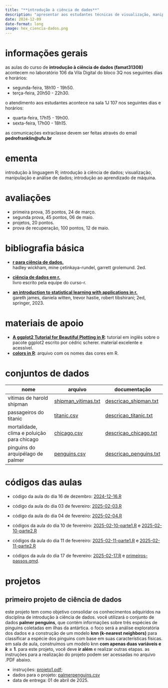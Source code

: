 ```yaml
---
title: "**introdução à ciência de dados**"
description: "apresentar aos estudantes técnicas de visualização, manipulação e análise de dados, além de conceitos introdutórios de aprendizado de máquina, com foco na linguagem de computação estatística R."
date: 2024-12-09
date-format: long
image: hex_ciencia-dados.png
---
```


# informações gerais

as aulas do curso de **introdução à ciência de dados (famat31308)** acontecem no laboratório 106 da Vila Digital do bloco 3Q nos seguintes dias e horários:

-   segunda-feira, 18h10 - 19h50.
-   terça-feira, 20h50 - 22h30.

o atendimento aos estudantes acontece na sala 1J 107 nos seguintes dias e horários:

-   quarta-feira, 17h15 - 19h00.
-   sexta-feira, 17h00 - 18h15.

as comunicações extraclasse devem ser feitas através do email **pedrofranklin@ufu.br**

# ementa

introdução à linguagem R; introdução à ciência de dados; visualização, manipulação e análise de dados; introdução ao aprendizado de máquina.

# avaliações

-   primeira prova, 35 pontos, 24 de março.
-   segunda prova, 45 pontos, 06 de maio.
-   projetos, 20 pontos.
-   prova de recuperação, 100 pontos, 12 de maio.

# bibliografia básica

-   [**r para ciência de dados.**](https://pt.r4ds.hadley.nz/)<br /> hadley wickham, mine çetinkaya-rundel, garrett grolemund. 2ed.

-   [**ciência de dados em r.**](https://livro.curso-r.com/)<br /> livro escrito pela equipe do curso-r.

-   [**an introduction to statistical learning with applications in r.**](https://trevorhastie.github.io/ISLR/ISLR%20Seventh%20Printing.pdf)<br /> gareth james, daniela witten, trevor hastie, robert tibshirani; 2ed, springer, 2023.

# materiais de apoio

-   [**A ggplot2 Tutorial for Beautiful Plotting in R**](https://www.cedricscherer.com/2019/08/05/a-ggplot2-tutorial-for-beautiful-plotting-in-r/): tutorial em inglês sobre o pacote ggplot2 escrito por cédric scherer. material excelente e acessível.
-  [**colors in R**](https://ufubr-my.sharepoint.com/:b:/g/personal/pedrofranklin_ufu_br/EaMQ2YgW4t9GuoBOyzYGv-4BbKA8hnlyo6BWmP_KVoAoyA?e=0GTrKb): arquivo com os nomes das cores em R.

# conjuntos de dados

| nome | arquivo | documentação |
|------------------------------|---------------------|---------------------|
| vítimas de harold shipman | [shipman_vitimas.txt](https://github.com/franklinpedro/dados/blob/main/shipman_vitimas.txt) | [descricao_shipman.txt](https://ufubr-my.sharepoint.com/:t:/g/personal/pedrofranklin_ufu_br/EQ__saD6oqdHthDUmaX6YyoByOPQt7wazqlTv5DnnW4C_Q?e=rTkrXb) |
| passageiros do titanic | [titanic.csv](https://github.com/franklinpedro/dados/blob/main/titanic.csv) | [descricao_titanic.txt](https://ufubr-my.sharepoint.com/:t:/g/personal/pedrofranklin_ufu_br/Ee8VRPM8uKRArfuU_SpyfTcB5i15YBbQjeDtHJUvzAD0CA?e=po8GsF) |
| mortalidade, clima e poluição para chicago | [chicago.csv](https://github.com/franklinpedro/dados/blob/main/chicago.csv) | [descricao_chicago.txt](https://ufubr-my.sharepoint.com/:t:/g/personal/pedrofranklin_ufu_br/Eed5tJ_nfG1BuGiFnEAkV04Ba3Whuqylj3aXu9A-gEu0Sg?e=uVzjXc) |
| pinguins do arquipélago de palmer | [penguins.csv](https://github.com/franklinpedro/dados/blob/main/penguins.csv) | [descricao_penguins.txt](https://ufubr-my.sharepoint.com/:t:/g/personal/pedrofranklin_ufu_br/EXf1UPdIMO1KlQvq2qdeXY8BKhPyZqNAqZrqsYDbNMdSCA?e=F7xVgs) |

# códigos das aulas

-  código da aula do dia 16 de dezembro: [2024-12-16.R](https://github.com/franklinpedro/ciencias-dados/blob/main/2024-12-16/2024-12-16.R)
-   código da aula do dia 03 de fevereiro: [2025-02-03.R](https://ufubr-my.sharepoint.com/:u:/g/personal/pedrofranklin_ufu_br/EXUQq6_uoJ5LuQksHyI4KtkBwN0wsI_JbiS3KOYScBWrjw?e=7aWNwN)
-   código da aula do dia 04 de fevereiro: [2025-02-04.R](https://ufubr-my.sharepoint.com/:u:/g/personal/pedrofranklin_ufu_br/EU9WBShAgVNPml2ftCypjWIBQdhKEgI_bLyMdOaDBvzRrA?e=xstmPo)
-   códigos da aula do dia 10 de fevereiro: [2025-02-10-parte1.R](https://ufubr-my.sharepoint.com/:u:/g/personal/pedrofranklin_ufu_br/EYY2xLL8eABEkKL4pAnOAH0BBNab5yo0j8sJ_NALOhJbUg?e=kmAiHP) e [2025-02-10-parte2.R](https://ufubr-my.sharepoint.com/:u:/g/personal/pedrofranklin_ufu_br/Ec_q4bfFHupOidyZxWWxU6IBTIX1rKVxq-KkkTltDW1iCQ?e=TjomEo)

-  códigos da aula do dia 11 de fevereiro: [2025-02-11-parte1.R](https://ufubr-my.sharepoint.com/:u:/g/personal/pedrofranklin_ufu_br/EWC6WHZIIoJJsMI2nlHG29cBL51X5Q3vesbnqeaRJMrQ3Q?e=zaUiln) e [2025-02-11-parte2.R](https://ufubr-my.sharepoint.com/:u:/g/personal/pedrofranklin_ufu_br/EbsguWh1fPdGrqDOkwM3dboBe2-r_SHFgfqfXPIOZPO3pw?e=TUdghh)

-  códigos da aula do dia 17 de fevereiro: [2025-02-17.R](https://ufubr-my.sharepoint.com/:u:/g/personal/pedrofranklin_ufu_br/EXrzdcSf7tJEngy2xSHOUUMBAltzSwEaYQKR0Q_yW7LZDw?e=HZGudC) e [primeiros-passos.qmd](https://ufubr-my.sharepoint.com/:u:/g/personal/pedrofranklin_ufu_br/EQsI-r49To9JvIUoSN-l1RsBhUjumgN_PrpLrnkfe2QCBQ?e=Q0ZTXK).

# projetos

## primeiro projeto de ciência de dados

este projeto tem como objetivo consolidar os conhecimentos adquiridos na disciplina de introdução à ciência de dados. você utilizará o conjunto de dados **palmer penguins**, que contém informações sobre três espécies de pinguins coletadas em ilhas da antártica. o foco será a análise exploratória dos dados e a construção de um modelo **knn (k-nearest neighbors)** para classificar a espécie dos pinguins com base em suas características físicas. em sala de aula, construímos um modelo knn **com apenas duas variáveis e $k = 1$**. para este projeto, você deve **ir além** e realizar outras etapas. as instruções para a realização do projeto podem ser acessadas no arquivo .PDF abaixo.

-   instruções: [projeto1.pdf](https://drive.google.com/file/d/1FE2f4Sd5WsRiv4xEWvm6D75JqoeRdnfQ/view?usp=sharing);
-   dados para o projeto: [palmerpenguins.csv](https://drive.google.com/file/d/1vC_P_rSeBQ4MlBVJSmkzqNQjMSXxZSMi/view?usp=sharing)
-   data de entrega: 01 de abril de 2025.